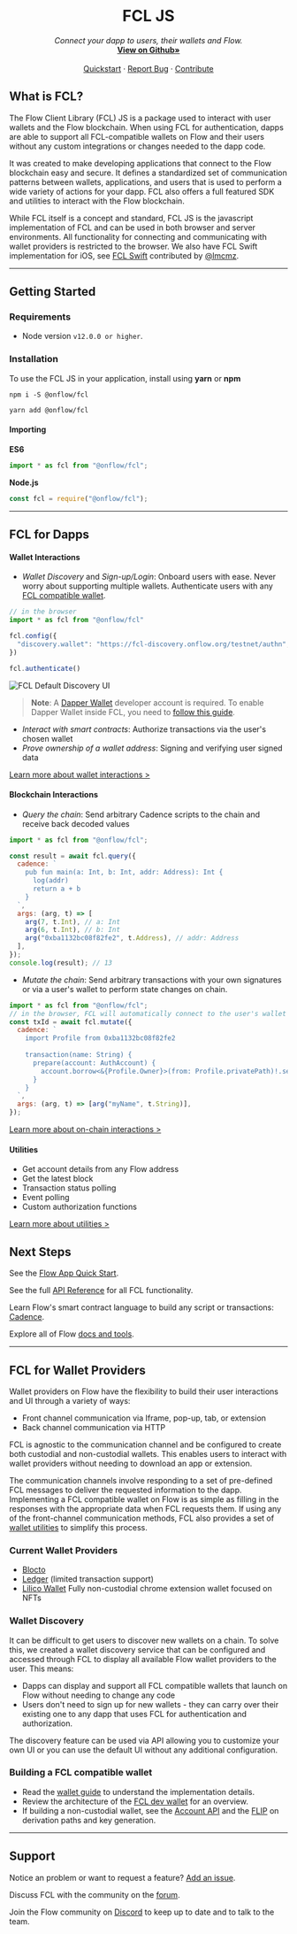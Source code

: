 <br />
<p align="center">
  <h1 align="center"> FCL JS</h1>
  <p align="center">
    <i>Connect your dapp to users, their wallets and Flow.</i>
    <br />
    <a href="https://github.com/onflow/fcl-js"><strong>View on Github»</strong></a>
    <br />
    <br />
    <a href="https://docs.onflow.org/fcl/tutorials/flow-app-quickstart/">Quickstart</a>
    ·
    <a href="https://github.com/onflow/fcl-js/issues">Report Bug</a>
    ·
    <a href="https://github.com/onflow/fcl-js/blob/master/CONTRIBUTING.md">Contribute</a>

  </p>
</p>

## What is FCL?

The Flow Client Library (FCL) JS is a package used to interact with user wallets and the Flow blockchain. When using FCL for authentication, dapps are able to support all FCL-compatible wallets on Flow and their users without any custom integrations or changes needed to the dapp code.

It was created to make developing applications that connect to the Flow blockchain easy and secure. It defines a standardized set of communication patterns between wallets, applications, and users that is used to perform a wide variety of actions for your dapp. FCL also offers a full featured SDK and utilities to interact with the Flow blockchain.

While FCL itself is a concept and standard, FCL JS is the javascript implementation of FCL and can be used in both browser and server environments. All functionality for connecting and communicating with wallet providers is restricted to the browser. We also have FCL Swift implementation for iOS, see [FCL Swift](https://github.com/zed-io/fcl-swift) contributed by [@lmcmz](https://github.com/lmcmz).

---
## Getting Started

### Requirements
-  Node version `v12.0.0 or higher`.

### Installation

To use the FCL JS in your application, install using **yarn** or **npm**

```shell
npm i -S @onflow/fcl
```

```shell
yarn add @onflow/fcl
```
#### Importing

**ES6**
```js
import * as fcl from "@onflow/fcl";
```
**Node.js**
```js
const fcl = require("@onflow/fcl");
```
---
## FCL for Dapps
#### Wallet Interactions

- *Wallet Discovery* and *Sign-up/Login*: Onboard users with ease. Never worry about supporting multiple wallets. 
Authenticate users with any [FCL compatible wallet](#current-wallet-providers).
```js
// in the browser
import * as fcl from "@onflow/fcl"

fcl.config({
  "discovery.wallet": "https://fcl-discovery.onflow.org/testnet/authn", // Endpoint set to Testnet
})

fcl.authenticate()
```
![FCL Default Discovery UI](images/discovery.png)

> **Note**: A [Dapper Wallet](https://meetdapper.com/developers) developer account is required. To enable Dapper Wallet inside FCL, you need to [follow this guide](https://docs.meetdapper.com/get-started).

- *Interact with smart contracts*: Authorize transactions via the user's chosen wallet 
- *Prove ownership of a wallet address*: Signing and verifying user signed data

[Learn more about wallet interactions >](https://docs.onflow.org/fcl/reference/api/#wallet-interactions)

#### Blockchain Interactions
- *Query the chain*: Send arbitrary Cadence scripts to the chain and receive back decoded values
```js
import * as fcl from "@onflow/fcl";

const result = await fcl.query({
  cadence: `
    pub fun main(a: Int, b: Int, addr: Address): Int {
      log(addr)
      return a + b
    }
  `,
  args: (arg, t) => [
    arg(7, t.Int), // a: Int
    arg(6, t.Int), // b: Int
    arg("0xba1132bc08f82fe2", t.Address), // addr: Address
  ],
});
console.log(result); // 13
```
- *Mutate the chain*: Send arbitrary transactions with your own signatures or via a user's wallet to perform state changes on chain.
```js
import * as fcl from "@onflow/fcl";
// in the browser, FCL will automatically connect to the user's wallet to request signatures to run the transaction
const txId = await fcl.mutate({
  cadence: `
    import Profile from 0xba1132bc08f82fe2
    
    transaction(name: String) {
      prepare(account: AuthAccount) {
        account.borrow<&{Profile.Owner}>(from: Profile.privatePath)!.setName(name)
      }
    }
  `,
  args: (arg, t) => [arg("myName", t.String)],
});
```

[Learn more about on-chain interactions >](https://docs.onflow.org/fcl/reference/api/#on-chain-interactions)

#### Utilities
- Get account details from any Flow address
- Get the latest block
- Transaction status polling
- Event polling
- Custom authorization functions

[Learn more about utilities >](https://docs.onflow.org/fcl/reference/api/#pre-built-interactions)


## Next Steps

See the [Flow App Quick Start](https://docs.onflow.org/flow-js-sdk/flow-app-quickstart).

See the full [API Reference](https://docs.onflow.org/fcl/api/) for all FCL functionality.

Learn Flow's smart contract language to build any script or transactions: [Cadence](https://docs.onflow.org/cadence/).

Explore all of Flow [docs and tools](https://docs.onflow.org).


---
## FCL for Wallet Providers
Wallet providers on Flow have the flexibility to build their user interactions and UI through a variety of ways:
- Front channel communication via Iframe, pop-up, tab, or extension
- Back channel communication via HTTP

FCL is agnostic to the communication channel and be configured to create both custodial and non-custodial wallets. This enables users to interact with wallet providers without needing to download an app or extension.

The communication channels involve responding to a set of pre-defined FCL messages to deliver the requested information to the dapp.  Implementing a FCL compatible wallet on Flow is as simple as filling in the responses with the appropriate data when FCL requests them. If using any of the front-channel communication methods, FCL also provides a set of [wallet utilities](https://github.com/onflow/fcl-js/blob/master/packages/fcl/src/wallet-utils/index.js) to simplify this process.

### Current Wallet Providers
- [Blocto](https://blocto.portto.io/en/)
- [Ledger](https://ledger.com) (limited transaction support)
- [Lilico Wallet](https://lilico.app/) Fully non-custodial chrome extension wallet focused on NFTs

### Wallet Discovery
It can be difficult to get users to discover new wallets on a chain. To solve this, we created a wallet discovery service that can be configured and accessed through FCL to display all available Flow wallet providers to the user. This means:
- Dapps can display and support all FCL compatible wallets that launch on Flow without needing to change any code
- Users don't need to sign up for new wallets - they can carry over their existing one to any dapp that uses FCL for authentication and authorization.

The discovery feature can be used via API allowing you to customize your own UI or you can use the default UI without any additional configuration.

### Building a FCL compatible wallet

- Read the [wallet guide](https://github.com/onflow/fcl-js/blob/master/packages/fcl/src/wallet-provider-spec/draft-v3.md) to understand the implementation details.
- Review the architecture of the [FCL dev wallet](https://github.com/onflow/fcl-dev-wallet) for an overview.
- If building a non-custodial wallet, see the [Account API](https://github.com/onflow/flow-account-api) and the [FLIP](https://github.com/onflow/flow/pull/727) on derivation paths and key generation.

---

## Support

Notice an problem or want to request a feature? [Add an issue](https://github.com/onflow/flow-js-sdk/issues).

Discuss FCL with the community on the [forum](https://forum.onflow.org/c/developer-tools/flow-fcl/22).

Join the Flow community on [Discord](https://discord.gg/k6cZ7QC) to keep up to date and to talk to the team.
